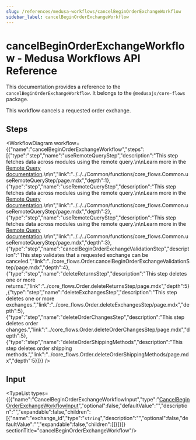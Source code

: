 ```yaml
---
slug: /references/medusa-workflows/cancelBeginOrderExchangeWorkflow
sidebar_label: cancelBeginOrderExchangeWorkflow
---
```



# cancelBeginOrderExchangeWorkflow - Medusa Workflows API Reference

This documentation provides a reference to the `cancelBeginOrderExchangeWorkflow`. It belongs to the `@medusajs/core-flows` package.

This workflow cancels a requested order exchange.

## Steps

<WorkflowDiagram workflow={{"name":"cancelBeginOrderExchangeWorkflow","steps":[{"type":"step","name":"useRemoteQueryStep","description":"This step fetches data across modules using the remote query.\n\nLearn more in the [Remote Query documentation](https://docs.medusajs.com/v2/advanced-development/modules/remote-query).\n\n","link":"../../../Common/functions/core_flows.Common.useRemoteQueryStep/page.mdx","depth":1},{"type":"step","name":"useRemoteQueryStep","description":"This step fetches data across modules using the remote query.\n\nLearn more in the [Remote Query documentation](https://docs.medusajs.com/v2/advanced-development/modules/remote-query).\n\n","link":"../../../Common/functions/core_flows.Common.useRemoteQueryStep/page.mdx","depth":2},{"type":"step","name":"useRemoteQueryStep","description":"This step fetches data across modules using the remote query.\n\nLearn more in the [Remote Query documentation](https://docs.medusajs.com/v2/advanced-development/modules/remote-query).\n\n","link":"../../../Common/functions/core_flows.Common.useRemoteQueryStep/page.mdx","depth":3},{"type":"step","name":"cancelBeginOrderExchangeValidationStep","description":"This step validates that a requested exchange can be canceled.","link":"../core_flows.Order.cancelBeginOrderExchangeValidationStep/page.mdx","depth":4},{"type":"step","name":"deleteReturnsStep","description":"This step deletes one or more returns.","link":"../core_flows.Order.deleteReturnsStep/page.mdx","depth":5},{"type":"step","name":"deleteExchangesStep","description":"This step deletes one or more exchanges.","link":"../core_flows.Order.deleteExchangesStep/page.mdx","depth":5},{"type":"step","name":"deleteOrderChangesStep","description":"This step deletes order changes.","link":"../core_flows.Order.deleteOrderChangesStep/page.mdx","depth":5},{"type":"step","name":"deleteOrderShippingMethods","description":"This step deletes order shipping methods.","link":"../core_flows.Order.deleteOrderShippingMethods/page.mdx","depth":5}]}} />

## Input

<TypeList types={[{"name":"CancelBeginOrderExchangeWorkflowInput","type":"[CancelBeginOrderExchangeWorkflowInput](../../../types/core_flows.CancelBeginOrderExchangeWorkflowInput/page.mdx)","optional":false,"defaultValue":"","description":"","expandable":false,"children":[{"name":"exchange_id","type":"`string`","description":"","optional":false,"defaultValue":"","expandable":false,"children":[]}]}]}  sectionTitle="cancelBeginOrderExchangeWorkflow"/>
